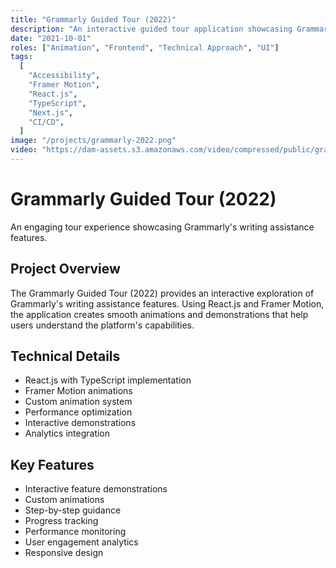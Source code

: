 ```yaml
---
title: "Grammarly Guided Tour (2022)"
description: "An interactive guided tour application showcasing Grammarly's features through engaging animations and demonstrations."
date: "2021-10-01"
roles: ["Animation", "Frontend", "Technical Approach", "UI"]
tags:
  [
    "Accessibility",
    "Framer Motion",
    "React.js",
    "TypeScript",
    "Next.js",
    "CI/CD",
  ]
image: "/projects/grammarly-2022.png"
video: "https://dam-assets.s3.amazonaws.com/video/compressed/public/grammarly-2022.mp4"
---
```


# Grammarly Guided Tour (2022)

An engaging tour experience showcasing Grammarly's writing assistance features.

## Project Overview

The Grammarly Guided Tour (2022) provides an interactive exploration of Grammarly's writing assistance features. Using React.js and Framer Motion, the application creates smooth animations and demonstrations that help users understand the platform's capabilities.

## Technical Details

- React.js with TypeScript implementation
- Framer Motion animations
- Custom animation system
- Performance optimization
- Interactive demonstrations
- Analytics integration

## Key Features

- Interactive feature demonstrations
- Custom animations
- Step-by-step guidance
- Progress tracking
- Performance monitoring
- User engagement analytics
- Responsive design
